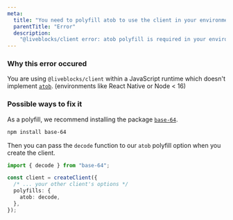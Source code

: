 ```yaml
---
meta:
  title: "You need to polyfill atob to use the client in your environment"
  parentTitle: "Error"
  description:
    "@liveblocks/client error: atob polyfill is required in your environment."
---
```


### Why this error occured

You are using `@liveblocks/client` within a JavaScript runtime which doesn't
implement [`atob`](https://developer.mozilla.org/en-US/docs/Web/API/atob).
(environments like React Native or Node < 16)

### Possible ways to fix it

As a polyfill, we recommend installing the package
[`base-64`](https://www.npmjs.com/package/base-64).

```bash
npm install base-64
```

Then you can pass the `decode` function to our `atob` polyfill option when you
create the client.

```ts highlight="1,5-7" file="src/index.js"
import { decode } from "base-64";

const client = createClient({
  /* ... your other client's options */
  polyfills: {
    atob: decode,
  },
});
```

